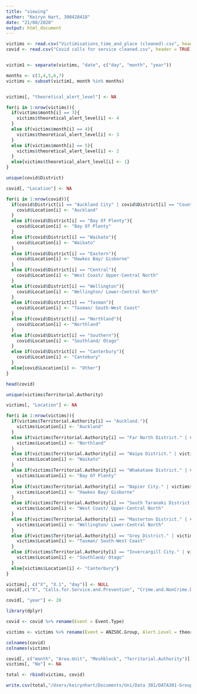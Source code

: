 ```yaml
---
title: "viewing"
author: "Keiryn Hart, 300428418"
date: "21/08/2020"
output: html_document
---
```



```r
victims <- read.csv("Victimisations_time_and_place (cleaned).csv", header = TRUE)
covid <- read.csv("Covid calls for service cleaned.csv", header = TRUE)


victim1 <- separate(victims, "date", c("day", "month", "year"))           

months <- c(3,4,5,6,7)
victims <- subset(victim1, month %in% months)


victims[, "theoretical_alert_level"] <- NA

for(i in 1:nrow(victims)){
  if(victims$month[i] == 3){
    victims$theoretical_alert_level[i] <- 4
  }
  else if(victims$month[i] == 4){
    victims$theoretical_alert_level[i] <- 3
  }
  else if(victims$month[i] == 5){
    victims$theoretical_alert_level[i] <- 2
  }
  else{victims$theoretical_alert_level[i] <- 1}
}


```

```r
unique(covid$District)
```

```r
covid[, "Location"] <- NA

for(i in 1:nrow(covid)){
  if(covid$District[i] == "Auckland City" | covid$District[i] == "Counties/Manukau" | covid$District[i] == "Waitemata"){
    covid$Location[i] <- "Auckland"
  }
  else if(covid$District[i] == "Bay Of Plenty"){
    covid$Location[i] <- "Bay Of Plenty"
  }
  else if(covid$District[i] == "Waikato"){
    covid$Location[i] <- "Waikato"
  }
  else if(covid$District[i] == "Eastern"){
    covid$Location[i] <- "Hawkes Bay/ Gisborne"
  }
  else if(covid$District[i] == "Central"){
    covid$Location[i] <- "West Coast/ Upper-Central North"
  }
  else if(covid$District[i] == "Wellington"){
    covid$Location[i] <- "Wellington/ Lower-Central North"
  }
  else if(covid$District[i] == "Tasman"){
    covid$Location[i] <- "Tasman/ South-West Coast"
  }
  else if(covid$District[i] == "Northland"){
    covid$Location[i] <- "Northland"
  }
  else if(covid$District[i] == "Southern"){
    covid$Location[i] <- "Southland/ Otago"
  }
  else if(covid$District[i] == "Canterbury"){
    covid$Location[i] <- "Cantebury"
  }
  else{covid$Location[i] <- "Other"}
}

head(covid)
```

```r
unique(victims$Territorial.Authority)
```

```r
victims[, "Location"] <- NA

for(i in 1:nrow(victims)){
  if(victims$Territorial.Authority[i] == "Auckland."){
    victims$Location[i] <- "Auckland"
  }
  else if(victims$Territorial.Authority[i] == "Far North District." | victims$Territorial.Authority[i] == "Whangarei District." | victims$Territorial.Authority[i] == "Kaipara District."){
    victims$Location[i] <- "Northland"
  }
  else if(victims$Territorial.Authority[i] == "Waipa District." | victims$Territorial.Authority[i] == "Hamilton City." | victims$Territorial.Authority[i] == "Taupo District." | victims$Territorial.Authority[i] == "Hauraki District." | victims$Territorial.Authority[i] == "Otorohanga District." | victims$Territorial.Authority[i] == "South Waikato District." | victims$Territorial.Authority[i] == "Thames-Coromandel District." | victims$Territorial.Authority[i] == "Waitomo District." | victims$Territorial.Authority[i] == "Waikato District." | victims$Territorial.Authority[i] == "Matamata-Piako District."){
    victims$Location[i] <- "Waikato"
  }
  else if(victims$Territorial.Authority[i] == "Whakatane District." | victims$Territorial.Authority[i] == "Opotiki District." | victims$Territorial.Authority[i] == "Kawerau District." | victims$Territorial.Authority[i] == "Tauranga City." | victims$Territorial.Authority[i] == "Rotorua District." | victims$Territorial.Authority[i] == "Western Bay of Plenty District."){
    victims$Location[i] <- "Bay Of Plenty"
  }
  else if(victims$Territorial.Authority[i] == "Napier City." | victims$Territorial.Authority[i] == "Central Hawke's Bay District." | victims$Territorial.Authority[i] == "Hastings District." | victims$Territorial.Authority[i] == "Gisborne District." | victims$Territorial.Authority[i] == "Wairoa District."){
    victims$Location[i] <- "Hawkes Bay/ Gisborne"
  }
  else if(victims$Territorial.Authority[i] == "South Taranaki District." | victims$Territorial.Authority[i] == "Stratford District." | victims$Territorial.Authority[i] == "Ruapehu District." | victims$Territorial.Authority[i] == "Rangitikei District." | victims$Territorial.Authority[i] == "New Plymouth District." | victims$Territorial.Authority[i] == "Manawatu District." | victims$Territorial.Authority[i] == "Wanganui District." | victims$Territorial.Authority[i] == "Palmerston North City."){
    victims$Location[i] <- "West Coast/ Upper-Central North"
  }
  else if(victims$Territorial.Authority[i] == "Masterton District." | victims$Territorial.Authority[i] == "South Wairarapa District." | victims$Territorial.Authority[i] == "Lower Hutt City." | victims$Territorial.Authority[i] == "Porirua City." | victims$Territorial.Authority[i] == "Kapiti Coast District." | victims$Territorial.Authority[i] == "Horowhenua District." | victims$Territorial.Authority[i] == "Wellington City."  | victims$Territorial.Authority[i] == "Tararua District." | victims$Territorial.Authority[i] == "Carterton District." | victims$Territorial.Authority[i] == "Upper Hutt City."){
    victims$Location[i] <- "Wellington/ Lower-Central North"
  }
  else if(victims$Territorial.Authority[i] == "Grey District." | victims$Territorial.Authority[i] == "Buller District." | victims$Territorial.Authority[i] == "Tasman District." | victims$Territorial.Authority[i] == "Marlborough District." | victims$Territorial.Authority[i] == "Westland District." | victims$Territorial.Authority[i] == "Nelson City."){
    victims$Location[i] <- "Tasman/ South-West Coast"
  }
  else if(victims$Territorial.Authority[i] == "Invercargill City." | victims$Territorial.Authority[i] == "Queenstown-Lakes District." | victims$Territorial.Authority[i] == "Southland District." | victims$Territorial.Authority[i] == "Central Otago District." | victims$Territorial.Authority[i] == "Gore District." | victims$Territorial.Authority[i] == "Clutha District." | victims$Territorial.Authority[i] == "Dunedin City."){
    victims$Location[i] <- "Southland/ Otago"
  }
  else{victims$Location[i] <- "Canterbury"}
}
```

```r
victims[, c("X", "X.1", "day")] <- NULL 
covid[,c("X", "Calls.for.Service.and.Prevention", "Crime.and.NonCrime.Demand", "Event.Category", "District")] <- NULL

covid[, "year"] <- 20

library(dplyr)

covid <- covid %>% rename(Event = Event.Type)

victims <- victims %>% rename(Event = ANZSOC.Group, Alert.Level = theoretical_alert_level)

colnames(covid)
colnames(victims)

covid[, c("month", "Area.Unit", "Meshblock", "Territorial.Authority")] <- NA
victims[, "No"] <- NA

```

```r
total <- rbind(victims, covid)

write.csv(total,"/Users/keirynhart/Documents/Uni/Data 301/DATA301-Group-Project/Data/merged data.csv")
```
